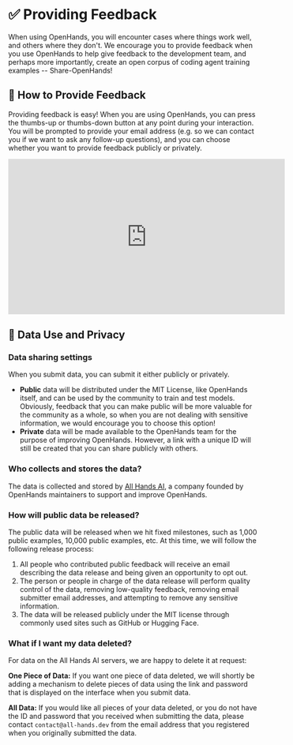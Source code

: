 # ✅ Providing Feedback

When using OpenHands, you will encounter cases where things work well, and others where they don't. We encourage you to
provide feedback when you use OpenHands to help give feedback to the development team, and perhaps more importantly,
create an open corpus of coding agent training examples -- Share-OpenHands!

## 📝 How to Provide Feedback

Providing feedback is easy! When you are using OpenHands, you can press the thumbs-up or thumbs-down button at any point
during your interaction. You will be prompted to provide your email address
(e.g. so we can contact you if we want to ask any follow-up questions), and you can choose whether you want to provide feedback publicly or privately.

<iframe width="560" height="315" src="https://www.youtube.com/embed/5rFx-StMVV0?si=svo7xzp6LhGK_GXr" title="YouTube video player" frameborder="0" allow="accelerometer; autoplay; clipboard-write; encrypted-media; gyroscope; picture-in-picture; web-share" referrerpolicy="strict-origin-when-cross-origin" allowfullscreen></iframe>

## 📜 Data Use and Privacy

### Data sharing settings

When you submit data, you can submit it either publicly or privately.

- **Public** data will be distributed under the MIT License, like OpenHands itself, and can be used by the community to
train and test models. Obviously, feedback that you can make public will be more valuable for the community as a whole,
so when you are not dealing with sensitive information, we would encourage you to choose this option!
- **Private** data will be made available to the OpenHands team for the purpose of improving OpenHands.
However, a link with a unique ID will still be created that you can share publicly with others.

### Who collects and stores the data?

The data is collected and stored by [All Hands AI](https://all-hands.dev), a company founded by OpenHands maintainers to support and improve OpenHands.

### How will public data be released?

The public data will be released when we hit fixed milestones, such as 1,000 public examples, 10,000 public examples, etc.
At this time, we will follow the following release process:

1. All people who contributed public feedback will receive an email describing the data release and being given an opportunity to opt out.
2. The person or people in charge of the data release will perform quality control of the data, removing low-quality feedback,
removing email submitter email addresses, and attempting to remove any sensitive information.
3. The data will be released publicly under the MIT license through commonly used sites such as GitHub or Hugging Face.

### What if I want my data deleted?

For data on the All Hands AI servers, we are happy to delete it at request:

**One Piece of Data:** If you want one piece of data deleted, we will shortly be adding a mechanism to delete pieces of
data using the link and password that is displayed on the interface when you submit data.

**All Data:** If you would like all pieces of your data deleted, or you do not have the ID and password that you
received when submitting the data, please contact `contact@all-hands.dev` from the email address that you registered
when you originally submitted the data.

